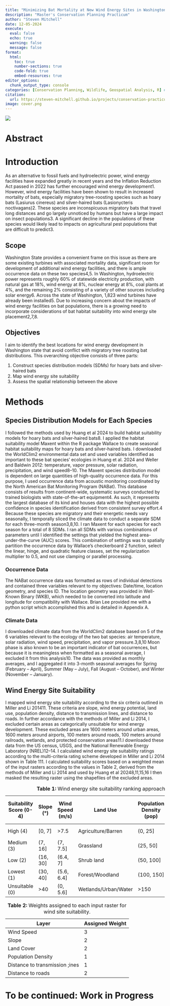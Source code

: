 ```yaml
---
title: "Minimizing Bat Mortality at New Wind Energy Sites in Washington State"
description: "Master's Conservation Planning Practicum"
author: "Steven Mitchell"
date: 12-05-2024
execute: 
  eval: false
  echo: true
  warning: false
  message: false
format:
  html:
    toc: true
    number-sections: true
    code-fold: true
    embed-resources: true
editor_options: 
  chunk_output_type: console
categories: [Conservation Planning, Wildlife, Geospatial Analysis, R] # self-defined categories
citation: 
  url: https://steven-mitchell.github.io/projects/conservation-practicum-bats-and-wind-energy/ 
image: cover.png
---
```


![](cover.png)

# Abstract

# Introduction

As an alternative to fossil fuels and hydroelectric power, wind energy facilities have expanded greatly in recent years and the Inflation Reduction Act passed in 2022 has further encouraged wind energy development1. However, wind energy facilities have been shown to result in increased mortality of bats, especially migratory tree-roosting species such as hoary bats (Lasiurus cinereus) and silver-haired bats (Lasionycteris noctivagans)2. These species are inconspicuous migratory bats that travel long distances and go largely unnoticed by humans but have a large impact on insect populations3. A significant decline in the populations of these species would likely lead to impacts on agricultural pest populations that are difficult to predict3.

## Scope

Washington State provides a convenient frame on this issue as there are some existing turbines with associated mortality data, significant room for development of additional wind energy facilities, and there is ample occurrence data on these two species4,5. In Washington, hydroelectric power represents roughly 60% of statewide electricity production, with natural gas at 18%, wind energy at 8%, nuclear energy at 8%, coal plants at 4%, and the remaining 2% consisting of a variety of other sources including solar energy6. Across the state of Washington, 1,823 wind turbines have already been installed5. Due to increasing concern about the impacts of wind energy facilities on bat populations, there is a growing need to incorporate considerations of bat habitat suitability into wind energy site placement2,7,8. 

## Objectives

I aim to identify the best locations for wind energy development in Washington state that avoid conflict with migratory tree roosting bat distributions. This overarching objective consists of three parts: 

  1.	Construct species distribution models (SDMs) for hoary bats and silver-haired bats
  2.	Map wind energy site suitability
  3.	Assess the spatial relationship between the above 

# Methods

## Species Distribution Models for Each Species

I followed the methods used by Huang et al 2024 to build habitat suitability models for hoary bats and silver-haired bats8. I applied the habitat suitability model Maxent within the R package Wallace to create seasonal habitat suitability maps for hoary bats and silver-haired bats. I downloaded the WorldClim2 environmental data set and used variables identified as important to these bat species’ ecologies in Huang et al. 2024 and Weller and Baldwin 2012: temperature,  vapor pressure, solar radiation, precipitation, and wind speed8–10. 
The Maxent species distribution model is dependent on large quantities of high-quality occurrence data. For this purpose, I used occurrence data from acoustic monitoring coordinated by the North American Bat Monitoring Program (NABat). This database consists of results from continent-wide, systematic surveys conducted by trained biologists with state-of-the-art equipment4. As such, it represents the largest database of its kind and houses data with the highest possible confidence in species identification derived from consistent survey effort.4 Because these species are migratory and their energetic needs vary seasonally, I temporally sliced the climate data to conduct a separate SDM for each three-month season3,8,10.
I ran Maxent for each species for each season for a total of 8 SDMs. I ran all SDMs with various combinations of parameters until I identified the settings that yielded the highest area-under-the-curve (AUC) scores. This combination of settings was to spatially partition the occurrence data by Wallace’s checkerboard 2 function, select the linear, hinge, and quadratic feature classes, set the regularization multiplier to 0.5, and not use clamping or parallel processing.

### Occurrence Data

The NABat occurrence data was formatted as rows of individual detections and contained three variables relevant to my objectives: Date/time, location geometry, and species ID. The location geometry was provided in Well-Known Binary (WKB), which needed to be converted into latitude and longitude for compatibility with Wallace. Brian Lee provided me with a python script which accomplished this and is detailed in Appendix A. 

### Climate Data 

I downloaded climate data from the WorldClim2 database based on 5 of the 6 variables relevant to the ecology of the two bat species: air temperature, solar radiation, wind speed, precipitation, and vapor pressure.3,8,10 Moon phase is also known to be an important indicator of bat occurrences, but because it is meaningless when formatted as a seasonal average, I excluded it from this analysis10. The data was provided as monthly averages, and I aggregated it into 3-month seasonal averages for Spring (February – April), Summer (May – July), Fall (August – October), and Winter (November – January). 

##	Wind Energy Site Suitability 

I mapped wind energy site suitability according to the six criteria outlined in Miller and Li 201411. These criteria are slope, wind energy potential, land use, population density, distance to transmission lines, and distance to roads. In further accordance with the methods of Miller and Li 2014, I excluded certain areas as categorically unsuitable for wind energy development. These excluded areas are 1600 meters around urban areas, 1600 meters around airports, 100 meters around roads, 100 meters around railroads, wetlands, and protected conservation areas11.I downloaded these data from the US census, USGS, and the National Renewable Energy Laboratory (NREL)12–14. I calculated wind energy site suitability ratings according to the multi-criteria rating scheme developed in Miller and Li 2014 shown in Table 111. I calculated suitability scores based on a weighted mean of the input rasters according to the values in Table 2, derived from the methods of Miller and Li 2014 and used by Huang et al 20248,11,15,16  I then masked the resulting raster using the shapefiles of the excluded areas.

|Suitability Score (0-4) | Slope (°) | Wind Speed (m/s) | Land Use | Population Density (pop)  | Distance to Transmission Lines (m) | Distance to Major Road (m) |
|---|---|---|---|---|---|---|---|
| High (4) |	[0, 7] |	>7.5	| Agriculture/Barren |	(0, 25] |	(0, 5000] |	(0, 1000] |
| Medium (3)	| (7, 16]	| (7, 7.5]	| Grassland	| (25, 50]	| (5000, 10000]	| (1000, 2500] |
| Low (2)	| (16, 30]	| (6.4, 7] |	Shrub land |	(50, 100] | (10000, 15000]	| (2500, 5000] |
| Lowest (1)	| (30, 40]	| (5.6, 6.4]	| Forest/Woodland |	(100, 150]	| (15000, 20000]	| (5000, 10000] |
| Unsuitable (0)	| >40 |	(0, 5.6]	| Wetlands/Urban/Water |	>150	| >20000 |	>10000 |

: **Table 1:** Wind energy site suitability ranking approach for input rasters.

| Layer | Assigned Weight |
|---|---|
| Wind Speed | 3 |
|Slope | 2 |
| Land Cover | 2 |
| Population Density | 1 |
|Distance to transmission ;ines | 1 |
| Distance to roads | 2 |

: **Table 2:** Weights assigned to each input raster for wind site suitability.

# To be continued: Work in Progress
